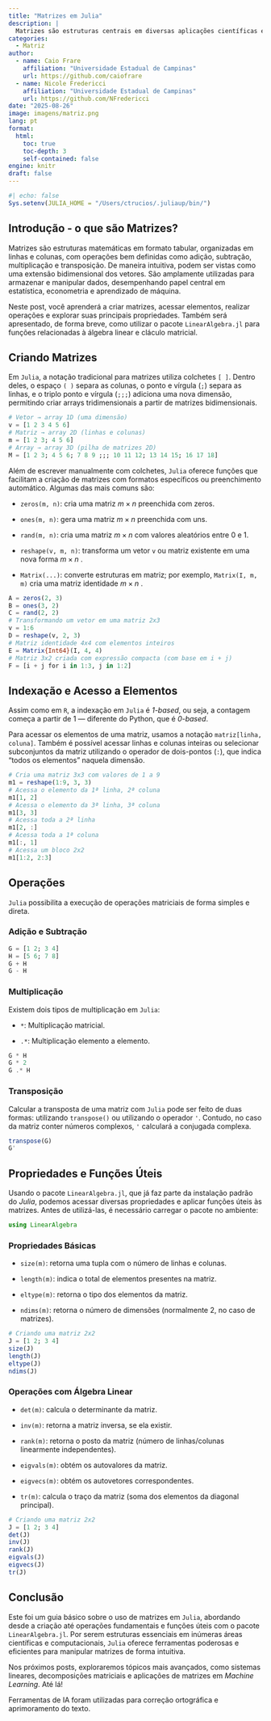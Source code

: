 ```yaml
---
title: "Matrizes em Julia"
description: |
  Matrizes são estruturas centrais em diversas aplicações científicas e computacionais, e *Julia* oferece ferramentas poderosas e eficientes para manipulá-las de forma intuitiva. Neste post, você aprenderá a criar matrizes, acessar elementos, realizar operações e explorar suas principais propriedades.
categories:
  - Matriz
author:
  - name: Caio Frare
    affiliation: "Universidade Estadual de Campinas"
    url: https://github.com/caiofrare
  - name: Nicole Fredericci
    affiliation: "Universidade Estadual de Campinas"
    url: https://github.com/NFredericci
date: "2025-08-26"
image: imagens/matriz.png 
lang: pt
format:
  html:
    toc: true
    toc-depth: 3
    self-contained: false
engine: knitr
draft: false
---
```



```r
#| echo: false
Sys.setenv(JULIA_HOME = "/Users/ctrucios/.juliaup/bin/")
```


## Introdução - o que são Matrizes?

::: {.justify}
Matrizes são estruturas matemáticas em formato tabular, organizadas em linhas e colunas, com operações bem definidas como adição, subtração, multiplicação e transposição. De maneira intuitiva, podem ser vistas como uma extensão bidimensional dos vetores. São amplamente utilizadas para armazenar e manipular dados, desempenhando papel central em estatística, econometria e aprendizado de máquina.

Neste post, você aprenderá a criar matrizes, acessar elementos, realizar operações e explorar suas principais propriedades. Também será apresentado, de forma breve, como utilizar o pacote  `LinearAlgebra.jl` para funções relacionadas à álgebra linear e cláculo matricial.

:::

## Criando Matrizes

::: {.justify}
Em `Julia`, a notação tradicional para matrizes utiliza colchetes `[ ]`. Dentro deles, o espaço `( )` separa as colunas, o ponto e vírgula (`;`) separa as linhas, e o triplo ponto e vírgula (`;;;`) adiciona uma nova dimensão, permitindo criar arrays tridimensionais a partir de matrizes bidimensionais.
:::

```julia
# Vetor → array 1D (uma dimensão)
v = [1 2 3 4 5 6]
# Matriz → array 2D (linhas e colunas)
m = [1 2 3; 4 5 6]
# Array → array 3D (pilha de matrizes 2D)
M = [1 2 3; 4 5 6; 7 8 9 ;;; 10 11 12; 13 14 15; 16 17 18]
```

::: {.justify}
Além de escrever manualmente com colchetes, `Julia` oferece funções que facilitam a criação de matrizes com formatos específicos ou preenchimento automático. Algumas das mais comuns são:

-   `zeros(m, n)`: cria uma matriz $m \times n$ preenchida com zeros.

-   `ones(m, n)`: gera uma matriz $m \times n$  preenchida com uns.

-   `rand(m, n)`: cria uma matriz $m \times n$  com valores aleatórios entre 0 e 1.

-   `reshape(v, m, n)`: transforma um vetor `v` ou matriz existente em uma nova forma $m \times n$ .

-   `Matrix(...)`: converte estruturas em matriz; por exemplo, `Matrix(I, m, m)` cria uma matriz identidade $m \times n$ .
:::

```julia
A = zeros(2, 3)
B = ones(3, 2)
C = rand(2, 2)
# Transformando um vetor em uma matriz 2x3
v = 1:6
D = reshape(v, 2, 3)
# Matriz identidade 4x4 com elementos inteiros
E = Matrix{Int64}(I, 4, 4)
# Matriz 3x2 criada com expressão compacta (com base em i + j)
F = [i + j for i in 1:3, j in 1:2]
```

## Indexação e Acesso a Elementos

::: {.justify}
Assim como em `R`, a indexação em `Julia` é *1-based*, ou seja, a contagem começa a partir de 1 — diferente do Python, que é *0-based*.

Para acessar os elementos de uma matriz, usamos a notação `matriz[linha, coluna]`. Também é possível acessar linhas e colunas inteiras ou selecionar subconjuntos da matriz utilizando o operador de dois-pontos (`:`), que indica "todos os elementos" naquela dimensão.
:::

```julia
# Cria uma matriz 3x3 com valores de 1 a 9
m1 = reshape(1:9, 3, 3)
# Acessa o elemento da 1ª linha, 2ª coluna 
m1[1, 2]
# Acessa o elemento da 3ª linha, 3ª coluna 
m1[3, 3]
# Acessa toda a 2ª linha 
m1[2, :]
# Acessa toda a 1ª coluna 
m1[:, 1]
# Acessa um bloco 2x2 
m1[1:2, 2:3]
```

## Operações

::: {.justify}
`Julia` possibilita a execução de operações matriciais de forma simples e direta.
:::

### Adição e Subtração

```julia
G = [1 2; 3 4]
H = [5 6; 7 8]
G + H  
G - H  
```

### Multiplicação

::: {.justify}
Existem dois tipos de multiplicação em `Julia`:

-   `*`: Multiplicação matricial.

-   `.*`: Multiplicação elemento a elemento.
:::

```julia
G * H
G * 2
G .* H
```

### Transposição
::: {.justify}
Calcular a transposta de uma matriz com `Julia` pode ser feito de duas formas: utilizando `transpose()` ou utilizando o operador `'`. Contudo, no caso da matriz conter números complexos, `'` calculará a conjugada complexa.
:::

```julia
transpose(G)
G'
```

## Propriedades e Funções Úteis

::: {.justify} 
Usando o pacote `LinearAlgebra.jl`, que já faz parte da instalação padrão do *Julia*, podemos acessar diversas propriedades e aplicar funções úteis às matrizes. Antes de utilizá-las, é necessário carregar o pacote no ambiente:
:::

```julia
using LinearAlgebra
```


### Propriedades Básicas

::: {.justify}
-   `size(m)`: retorna uma tupla com o número de linhas e colunas.

-   `length(m)`: indica o total de elementos presentes na matriz.

-   `eltype(m)`: retorna o tipo dos elementos da matriz.

-   `ndims(m)`: retorna o número de dimensões (normalmente 2, no caso de matrizes).
:::

```julia
# Criando uma matriz 2x2
J = [1 2; 3 4]
size(J)
length(J)
eltype(J)
ndims(J)
```

### Operações com Álgebra Linear

::: {.justify}
-   `det(m)`: calcula o determinante da matriz.

-   `inv(m)`: retorna a matriz inversa, se ela existir.

-   `rank(m)`: retorna o posto da matriz (número de linhas/colunas linearmente independentes).

-   `eigvals(m)`: obtém os autovalores da matriz.

-   `eigvecs(m)`: obtém os autovetores correspondentes.

-   `tr(m)`: calcula o traço da matriz (soma dos elementos da diagonal principal).
:::

```julia
# Criando uma matriz 2x2
J = [1 2; 3 4]
det(J)
inv(J)
rank(J)
eigvals(J)
eigvecs(J)
tr(J)
```

## Conclusão

::: {.justify}
Este foi um guia básico sobre o uso de matrizes em `Julia`, abordando desde a criação até operações fundamentais e funções úteis com o pacote `LinearAlgebra.jl`. Por serem estruturas essenciais em inúmeras áreas científicas e computacionais, `Julia` oferece ferramentas poderosas e eficientes para manipular matrizes de forma intuitiva.

Nos próximos posts, exploraremos tópicos mais avançados, como sistemas lineares, decomposições matriciais e aplicações de matrizes em *Machine Learning*. Até lá!
:::

::: callout-note
Ferramentas de IA foram utilizadas para correção ortográfica e aprimoramento do texto.
:::
